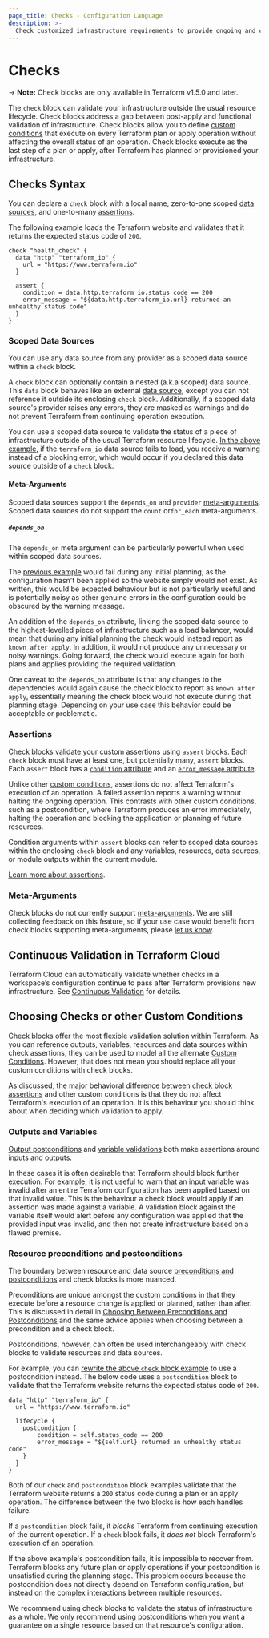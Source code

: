 ```yaml
---
page_title: Checks - Configuration Language
description: >-
  Check customized infrastructure requirements to provide ongoing and continuous verification.
---
```


# Checks

-> **Note:** Check blocks are only available in Terraform v1.5.0 and later.

The `check` block can validate your infrastructure outside the usual resource lifecycle. Check blocks address a gap between post-apply and functional validation of infrastructure. Check blocks allow you to define [custom conditions](/terraform/language/expressions/custom-conditions) that execute on every Terraform plan or apply operation without affecting the overall status of an operation. Check blocks execute as the last step of a plan or apply, after Terraform has planned or provisioned your infrastructure.

## Checks Syntax

You can declare a `check` block with a local name, zero-to-one scoped [data sources](#scoped-data-sources), and one-to-many [assertions](#assertions).

The following example loads the Terraform website and validates that it returns the expected status code of `200`.

```hcl
check "health_check" {
  data "http" "terraform_io" {
    url = "https://www.terraform.io"
  }

  assert {
    condition = data.http.terraform_io.status_code == 200
    error_message = "${data.http.terraform_io.url} returned an unhealthy status code"
  }
}
```

### Scoped Data Sources

You can use any data source from any provider as a scoped data source within a `check` block.

A `check` block can optionally contain a nested (a.k.a scoped) data source. This `data` block behaves like an external [data source](/terraform/language/data-sources), except you can not reference it outside its enclosing `check` block. Additionally, if a scoped data source's provider raises any errors, they are masked as warnings and do not prevent Terraform from continuing operation execution.

You can use a scoped data source to validate the status of a piece of infrastructure outside of the usual Terraform resource lifecycle. [In the above example](#checks-syntax), if the `terraform_io` data source fails to load, you receive a warning instead of a blocking error, which would occur if you declared this data source outside of a `check` block.


#### Meta-Arguments

Scoped data sources support the `depends_on` and `provider` [meta-arguments](/terraform/language/resources/syntax#meta-arguments). Scoped data sources do not support the `count` or`for_each` meta-arguments.

##### `depends_on`

The `depends_on` meta argument can be particularly powerful when used within scoped data sources.

The [previous example](#checks-syntax) would fail during any initial planning, as the configuration hasn't been applied so the website simply would not exist. As written, this would be expected behaviour but is not particularly useful and is potentially noisy as other genuine errors in the configuration could be obscured by the warning message.

An addition of the `depends_on` attribute, linking the scoped data source to the highest-levelled piece of infrastructure such as a load balancer, would mean that during any initial planning the check would instead report as `known after apply`. In addition, it would not produce any unnecessary or noisy warnings. Going forward, the check would execute again for both plans and applies providing the required validation.

One caveat to the `depends_on` attribute is that any changes to the dependencies would again cause the check block to report as `known after apply`, essentially meaning the check block would not execute during that planning stage. Depending on your use case this behavior could be acceptable or problematic.

### Assertions

Check blocks validate your custom assertions using `assert` blocks. Each `check` block must have at least one, but potentially many, `assert` blocks. Each `assert` block has a [`condition` attribute](/terraform/language/expressions/custom-conditions#condition-expressions) and an [`error_message` attribute](/terraform/language/expressions/custom-conditions#error-messages).

Unlike other [custom conditions](/terraform/language/expressions/custom-conditions), assertions do not affect Terraform's execution of an operation. A failed assertion reports a warning without halting the ongoing operation. This contrasts with other custom conditions, such as a postcondition, where Terraform produces an error immediately, halting the operation and blocking the application or planning of future resources.

Condition arguments within `assert` blocks can refer to scoped data sources within the enclosing `check` block and any variables, resources, data sources, or module outputs within the current module.

[Learn more about assertions](/terraform/language/expressions/custom-conditions#check-assertions).

### Meta-Arguments

Check blocks do not currently support [meta-arguments](/terraform/language/resources/syntax#meta-arguments). We are still collecting feedback on this feature, so if your use case would benefit from check blocks supporting meta-arguments, please [let us know](https://github.com/hashicorp/terraform/issues/new).

## Continuous Validation in Terraform Cloud

Terraform Cloud can automatically validate whether checks in a workspace’s configuration continue to pass after Terraform provisions new infrastructure. See [Continuous Validation](/terraform/cloud-docs/workspaces/health#continuous-validation) for details.

## Choosing Checks or other Custom Conditions

Check blocks offer the most flexible validation solution within Terraform. As you can reference outputs, variables, resources and data sources within check assertions, they can be used to model all the alternate [Custom Conditions](/terraform/language/expressions/custom-conditions). However, that does not mean you should replace all your custom conditions with check blocks.

As discussed, the major behavioral difference between [check block assertions](#assertions) and other custom conditions is that they do not affect Terraform's execution of an operation. It is this behaviour you should think about when deciding which validation to apply.

### Outputs and Variables

[Output postconditions](/terraform/language/expressions/custom-conditions#outputs) and [variable validations](/terraform/language/expressions/custom-conditions#input-variable-validation) both make assertions around inputs and outputs.

In these cases it is often desirable that Terraform should block further execution. For example, it is not useful to warn that an input variable was invalid after an entire Terraform configuration has been applied based on that invalid value. This is the behaviour a check block would apply if an assertion was made against a variable. A validation block against the variable itself would alert before any configuration was applied that the provided input was invalid, and then not create infrastructure based on a flawed premise.

### Resource preconditions and postconditions

The boundary between resource and data source [preconditions and postconditions](/terraform/language/expressions/custom-conditions#preconditions-and-postconditions) and check blocks is more nuanced.

Preconditions are unique amongst the custom conditions in that they execute before a resource change is applied or planned, rather than after. This is discussed in detail in [Choosing Between Preconditions and Postconditions](/terraform/language/expressions/custom-conditions#choosing-between-preconditions-and-postconditions) and the same advice applies when choosing between a precondition and a check block.

Postconditions, however, can often be used interchangeably with check blocks to validate resources and data sources.

For example, you can [rewrite the above `check` block example](#checks-syntax) to use a postcondition instead. The below code uses a `postcondition` block to validate that the Terraform website returns the expected status code of `200`.

```hcl
data "http" "terraform_io" {
  url = "https://www.terraform.io"

  lifecycle {
    postcondition {
        condition = self.status_code == 200
        error_message = "${self.url} returned an unhealthy status code"
    }
  }
}
```

Both of our `check` and `postcondition` block examples validate that the Terraform website returns a `200` status code during a plan or an apply operation. The difference between the two blocks is how each handles failure.

If a `postcondition` block fails, it _blocks_ Terraform from continuing execution of the current operation. If a `check` block fails, it _does not_ block Terraform's execution of an operation.

If the above example's postcondition fails, it is impossible to recover from. Terraform blocks any future plan or apply operations if your postcondition is unsatisfied during the planning stage. This problem occurs because the postcondition does not directly depend on Terraform configuration, but instead on the complex interactions between multiple resources.

We recommend using check blocks to validate the status of infrastructure as a whole. We only recommend using postconditions when you want a guarantee on a single resource based on that resource's configuration.
